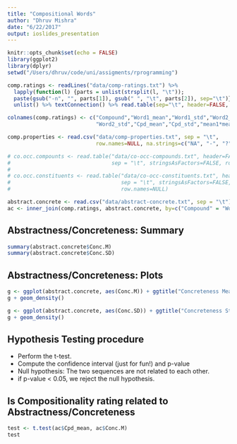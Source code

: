 ```yaml
---
title: "Compositional Words"
author: "Dhruv Mishra"
date: "6/22/2017"
output: ioslides_presentation
---
```


```r
knitr::opts_chunk$set(echo = FALSE)
library(ggplot2)
library(dplyr)
setwd("/Users/dhruv/code/uni/assigments/rprogramming")

comp.ratings <- readLines("data/comp-ratings.txt") %>%
  lapply(function(l) {parts = unlist(strsplit(l, "\t")); 
  paste(gsub("-n", "", parts[1]), gsub(" ", "\t", parts[2]), sep="\t")}) %>%
  unlist() %>% textConnection() %>% read.table(sep="\t", header=FALSE, row.names=NULL)

colnames(comp.ratings) <- c("Compound","Word1_mean","Word1_std","Word2_mean",
                            "Word2_std","Cpd_mean","Cpd_std","mean1*mean2")

comp.properties <- read.csv("data/comp-properties.txt", sep = "\t", 
                            row.names=NULL, na.strings=c("NA", "-", "?", "None"))

# co.occ.compounts <- read.table("data/co-occ-compounds.txt", header=FALSE, 
#                                sep = "\t", stringsAsFactors=FALSE, row.names=NULL)
# 
# co.occ.constituents <- read.table("data/co-occ-constituents.txt", header=FALSE,
#                                   sep = "\t", stringsAsFactors=FALSE,
#                                   row.names=NULL)

abstract.concrete <- read.csv("data/abstract-concrete.txt", sep = "\t")
ac <- inner_join(comp.ratings, abstract.concrete, by=c("Compound" = "Word"))
```

## Abstractness/Concreteness: Summary

```r
summary(abstract.concrete$Conc.M)
summary(abstract.concrete$Conc.SD)
```

## Abstractness/Concreteness: Plots
```r
g <- ggplot(abstract.concrete, aes(Conc.M)) + ggtitle("Concreteness Mean")
g + geom_density()

g <- ggplot(abstract.concrete, aes(Conc.SD)) + ggtitle("Concreteness Standard deviation")
g + geom_density()
```

## Hypothesis Testing procedure

- Perform the t-test.
- Compute the confidence interval (just for fun!) and p-value
- Null hypothesis: The two sequences are not related to each other.
- if p-value < 0.05, we reject the null hypothesis.

## Is Compositionality rating related to Abstractness/Concreteness

```r
test <- t.test(ac$Cpd_mean, ac$Conc.M)
test
```

